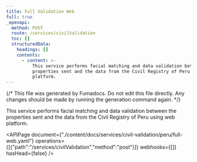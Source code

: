 ```yaml
---
title: Full Validation Web
full: true
_openapi:
  method: POST
  route: /services/civilValidation
  toc: []
  structuredData:
    headings: []
    contents:
      - content: >-
          This service performs facial matching and data validation between the
          properties sent and the data from the Civil Registry of Peru using web
          platform.
---
```


{/* This file was generated by Fumadocs. Do not edit this file directly. Any changes should be made by running the generation command again. */}

This service performs facial matching and data validation between the properties sent and the data from the Civil Registry of Peru using web platform.

<APIPage document={"./content/docs/services/civil-validation/peru/full-web.yaml"} operations={[{"path":"/services/civilValidation","method":"post"}]} webhooks={[]} hasHead={false} />